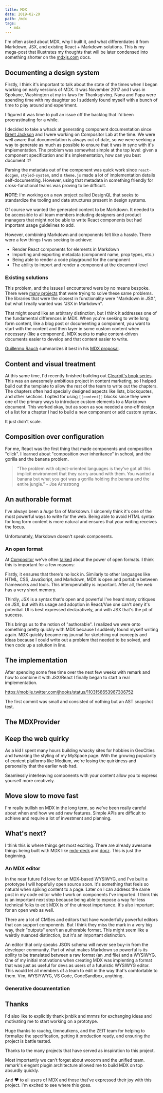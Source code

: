 ```yaml
---
title: MDX
date: 2019-02-20
path: /mdx
tags:
  - mdx
---
```


I'm often asked about MDX, why I built it, and what differentiates it from Markdown, JSX, and existing React + Markdown solutions.
This is my mega-post that illustrates my thoughts that will be later condensed into something shorter on the [mdxjs.com][mdx] docs.

## Documenting a design system

Firstly, I think it's important to talk about the state of the times when I began working on early versions of MDX.
It was November 2017 and I was in Spokane, Washington at my in-laws for Thanksgiving.
Nana and Papa were spending time with my daughter so I suddenly found myself with a bunch of time to play around and experiment.

I figured it was time to pull an issue off the backlog that I'd been procrastinating for a while.

I decided to take a whack at generating component documentation since [Brent Jackson][jxn] and I were working on Compositor Lab at the time.
We were well aware that documentation is always out of date, so we were seeking a way to generate as much as possible to ensure that it was in sync with it's implementation.
The problem was somewhat simple at the top level: given a component specification and it's implementation, how can you best document it?

Parsing the metadata out of the component was quick work since `react-docgen`, `styled-system`, and a `theme.js` made a lot of implementation details self-documenting.
However, using that metadata in something friendly for cross-functional teams was proving to be difficult.

**NOTE**: I'm working on a new project called DesignQL that seeks to standardize the tooling and data structures present in design systems.

Of course we wanted the generated content to be Markdown.
It needed to be accessible to all team members including designers and product managers that might not be able to write React components but had important usage guidelines to add.

However, combining Markdown and components felt like a hassle.
There were a few things I was seeking to achieve:

- Render React components for elements in Markdown
- Importing and exporting metadata (component name, prop types, etc.)
- Being able to render a code playground for the component
- The ability to import and render a component at the document level

### Existing solutions

This problem, and the issues I encountered were by no means bespoke.
There were [many projects](https://mdxjs.com/about#related) that were trying to solve these same problems.
The libraries that were the closest in functionality were "Markdown in JSX", but what I really wanted was "JSX in Markdown".

That might sound like an arbitrary distinction, but I think it addresses one of the fundamental differences in MDX.
When you're seeking to write long form content, like a blog post or documenting a component, you want to start with the content and then layer in some custom content when necessary (like a component).
MDX seeks to make content-driven documents easier to develop and that content easier to write.

[Guillermo Rauch][rauchg] summarizes it best in his [MDX proposal][mdx-proposal].

## Content and visual treatment

At this same time, I'd recently finished building out [Clearbit's book series][clearbit-books].
This was an awesomely ambitious project in content marketing, so I helped build out the template to allow the rest of the team to write out the chapters.
The chapters often had specially designed aspects like lists, blockquotes, and other sections.
I opted for using `[[content]]` blocks since they were one of the primary ways to introduce custom elements to a Markdown document.
This worked okay, but as soon as you needed a one-off design of a list for a chapter I had to build a new component or add custom syntax.

It just didn't scale.

## Composition over configuration

For me, React was the first thing that made components and composition "click".
I learned about "composition over inheritance" in school, and the gorilla and the banana problem.

> “The problem with object-oriented languages is they’ve got all this implicit environment that they carry around with them. You wanted a banana but what you got was a gorilla holding the banana and the entire jungle.” - Joe Armstrong

## An authorable format

I've always been a _huge_ fan of Markdown.
I sincerely think it's one of the most powerful ways to write for the web.
Being able to avoid HTML syntax for long form content is more natural and ensures that your writing receives the focus.

Unfortunately, Markdown doesn't speak components.

### An open format

At [Compositor](https://compositor.io) we've often [talked](https://compositor.io/blog/open-formats) about the power of open formats.
I think this is important for a few reasons:

Firstly, it ensures that there's no lock in.
Similarly to other languages like HTML, CSS, JavaScript, and Markdown, MDX is open and portable between frameworks and tools.
This interoperability is important.
After all, the web has a very short memory.

Thirdly, JSX is a syntax that's open and powerful
I've heard many critiques on JSX, but with its usage and adoption in React/Vue one can't deny it's potential.
UI is best expressed declaratively, and with JSX that's the pit of success.

This brings us to the notion of "authorable".
I realized we were onto something pretty quickly with MDX because I suddenly found myself writing again.
MDX quickly became my journal for sketching out concepts and ideas because I could write out a problem that needed to be solved, and then code up a solution in line.

## The implementation

After spending some free time over the next few weeks with remark and how to combine it with JSX/React I finally began to start a real implementation.

https://mobile.twitter.com/jhooks/status/1103156653967306752

The first commit was small and consisted of nothing but an AST snapshot test.

## The MDXProvider

## Keep the web quirky

As a kid I spent many hours building whacky sites for hobbies in GeoCities and tweaking the styling of my MySpace page.
With the growing popularity of content platforms like Medium, we're losing the quirkiness and personality that the earlier web had.

<div
  style={{
    padding: '1rem',
    backgroundColor: 'tomato',
    fontFamily: 'system-ui'
  }}
>
  Seamlessly interleaving components with your content allow you to express
  yourself more creatively.
</div>

## Move slow to move fast

I'm really bullish on MDX in the long term, so we've been really careful about when and how we add new features.
Simple APIs are difficult to achieve and require a lot of investment and planning.

## What's next?

I think this is where things get most exciting.
There are already awesome things being built with MDX like [mdx-deck][] and [docz][].
This is just the beginning.

### An MDX editor

In the near future I'd love for an MDX-based WYSIWYG, and I've built a prototype I will hopefully open source soon.
It's something that feels so natural when spiking content to a page.
Later on I can address the same post in my code editor while I work on components I've imported.
I think this is an important next step because being able to expose a way for less technical folks to edit MDX is of the utmost importance.
It's also important for an open web as well.

There are a lot of CMSes and editors that have wonderfully powerful editors that can support components.
But I think they miss the mark in a very big way, their "outputs" aren't an authorable format.
This might seem like a weirdly nuanced distinction, but it's an important distinction.

An editor that only speaks JSON schema will never see buy-in from the developer community.
Part of what makes Markdown so powerful is its ability to be translated between a raw format (an .md file) and a WYSIWYG.
One of my initial motivations when creating MDX was implenting a format that was just as useful for devs as users of a futuristic WYSIWYG editor.
This would let all members of a team to edit in the way that's comfortable to them.
Vim, WYSIYWYG, VS Code, CodeSandbox, anything.

### Generative documentation

## Thanks

I'd also like to explicitly thank jxnblk and mrmrs for exchanging ideas and motivating me to start working on a prototype.

Huge thanks to rauchg, timneutkens, and the ZEIT team for helping to formalize the specification, getting it production ready, and ensuring the project is battle tested.

Thanks to the many projects that have served as inspiration to this project.

Most importantly we can't forget about wooorm and the unified team.
remark's elegant plugin architecture allowed me to build MDX on top absurdly quickly.

And :heart: to all users of MDX and those that've expressed their joy with this project.
I'm excited to see where this goes.

[mdx]: https://mdxjs.com
[jxn]: https://jxnblk.com
[clearbit-books]: https://clearbit.com/books/data-driven-sales
[rauchg]: https://rauchg.com
[mdx-proposal]: https://spectrum.chat/frontend/general/mdx-proposal~1021be59-2738-4511-aceb-c66921050b9a
[mdx-deck]: https://github.com/jxnblk/mdx-deck
[docz]: https://docz.site
